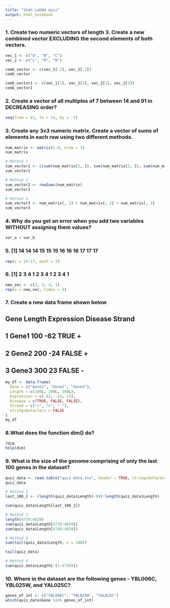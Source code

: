 ```yaml
---
title: "Shah Lab04 quiz"
output: html_notebook
---
```


### 1. Create two numeric vectors of length 3. Create a new combined vector EXCLUDING the second elements of both vectors.
```r
vec_1 <- c("A", "B", "C")
vec_2 <- c("L", "M", "N")

comb_vector <- c(vec_1[-2], vec_2[-2])
comb_vector

comb_vector1 <- c(vec_1[1], vec_1[3], vec_2[1], vec_2[3])
comb_vector1
```


### 2. Create a vector of all multiples of 7 between 14 and 91 in DECREASING order?
```r
seq(from = 91, to = 14, by = -7)
```

### 3. Create any 3x3 numeric matrix. Create a vector of sums of elements in each row using two different methods.
```r
num_matrix <- matrix(1:9, nrow = 3)
num_matrix

# Method 1
sum_vector1 <- c(sum(num_matrix[1, ]), sum(num_matrix[2, ]), sum(num_matrix[3, ]))
sum_vector1

# Method 2
sum_vector2 <- rowSums(num_matrix)
sum_vector2

# Method 3
sum_vector3 <- num_matrix[, 1] + num_matrix[, 2] + num_matrix[, 3]
sum_vector3
```


### 4. Why do you get an error when you add two variables WITHOUT assigning them values?
```r
var_a + var_b
```

### 5. [1] 14 14 14 15 15 15 16 16 16 17 17 17
```r
rep(x = 14:17, each = 3)
```

### 6. [1] 2 3 4 1 2 3 4 1 2 3 4 1
```r
new_vec <- c(2, 3, 4, 1)
rep(x = new_vec, times = 3)
```

### 7. Create a new data frame shown below
##    Gene Length Expression Disease Strand
## 1 Gene1    100        -62    TRUE      +
## 2 Gene2    200        -24   FALSE      +
## 3 Gene3    300         23   FALSE      -
```r
my_df <- data.frame(
  Gene = c("Gene1", "Gene2", "Gene3"),
  Length = c(100L, 200L, 300L),
  Expression = c(-62, -24, 23),
  Disease = c(TRUE, FALSE, FALSE),
  Strand = c("+", "+", "-"),
  stringsAsFactors = FALSE
)
my_df
```



### 8.What does the function dim() do?
```r
?dim
help(dim)
```

### 9. What is the size of the genome comprising of only the last 100 genes in the dataset?
```r
quiz_data <- read.table("quiz_data.tsv", header = TRUE, stringsAsFactors = FALSE)
quiz_data

# Method 1
last_100_1 <- (length(quiz_data$Length)-99):length(quiz_data$Length)

sum(quiz_data$Length[last_100_1])

# Method 2
length(4739:4839)
sum(quiz_data$Length[4739:4839])
sum(quiz_data$Length[4740:4839])

# Method 3
sum(tail(quiz_data$Length, n = 100))

tail(quiz_data)

# Method 4
sum(quiz_data$Length[-(1:4739)])
```

### 10. Where in the dataset are the following genes - YBL006C, YBL025W, and YAL025C?
```r
genes_of_int <- c("YBL006C", "YBL025W", "YAL025C")
which(quiz_data$Gene %in% genes_of_int)
```

















